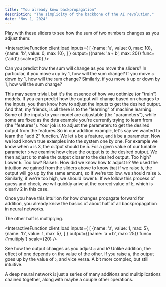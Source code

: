 ```yaml
---
title: "You already know backpropagation"
description: "The simplicity of the backbone of the AI revolution."
date: 'Nov 1, 2024'
---
```



Play with these sliders to see how the sum of two numbers changes as you adjust them:

<InteractiveFunction client:load
  inputs={
    [
      {name: 'a', value: 0, max: 10},
      {name: 'b', value: 0, max: 10},
    ]
  }
  output={{name: 'a + b', max: 20}}
  func={'add'}
  scale={20}
/>

Can you predict how the sum will change as you move the sliders?
In particular, if you move `a` up by 1, how will the sum change?
If you move `a` down by 1, how will the sum change?
Similarly, if you move `b` up or down by 1, how will the sum change?

This may seem trivial, but it's the essence of how you optimize (or "train") models.
If you can predict how the output will change based on changes to the inputs,
you then know how to adjust the inputs to get the desired output. And that, my
friends, is all there is to the "learning" of machine learning.
Some of the inputs to your model are adjustable (the "parameters"), while some
are fixed as the data example you're currently trying to learn from (the "features").
Your job is to adjust the parameters to get the desired output from the features.
So in our addition example, let's say we wanted to learn the "add 2" function.
We let `a` be a feature, and `b` be a parameter.
Now we load known true examples into the system one by one.
For example we know when `a` is 3, the output should be 5.
For a given value of our tunable parameter `b` we examine how close the output is to
the desired output. We then adjust `b` to make the output closer to the desired output.
Too high? Lower `b`. Too low? Raise `b`. How did we know how to adjust `b`? We used
the intuition we gained from the sliders above to know that if we raise `b`, the output
will go up by the same amount, so if we're too low, we should raise `b`.
Similarly, if we're too high, we should lower `b`. If we follow this process of guess
and check, we will quickly arive at the correct value of `b`, which is clearly 2
in this case.

Once you have this intuition for how changes propagate forward for addition,
you already know the basics of about half of all backpropagation in neural networks.

The other half is multiplying.

<InteractiveFunction client:load
  inputs={
    [
      {name: 'a', value: 1, max: 5},
      {name: 'b', value: 1, max: 5},
    ]
  }
  output={{name: 'a × b', max: 25}}
  func={'multiply'}
  scale={20}
/>

See how the output changes as you adjust `a` and `b`?
Unlike addition, the effect of one depends on the value of the other.
If you raise `a`, the output goes up by the value of `b`, and vice versa.
A bit more complex, but still intuitive.

A deep neural network is just a series of many additions and
mulitiplications chained together, along with maybe a couple other operations.

